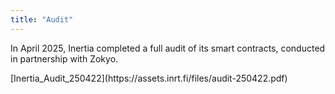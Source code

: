```yaml
---
title: "Audit"
---
```


In April 2025, Inertia completed a full audit of its smart contracts, conducted in partnership with Zokyo.

<Frame>
  [Inertia_Audit_250422](https://assets.inrt.fi/files/audit-250422.pdf)
</Frame>